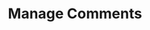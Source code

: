 ---
title: "Manage Comments"
description: "Customize placement and viewing of comments in your scene."
---
